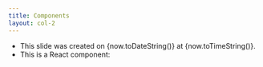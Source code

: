 ```yaml
---
title: Components
layout: col-2
---
```




- This slide was created on {now.toDateString()} at {now.toTimeString()}.
- This is a React component:

<Counter interval={250} />

<br />

[//]: # (TODO: Margin/border.)

<div className='flex flex-1 -m-2' style={{ borderLeft: '1px solid #ccc' }}>
  <Graph />
</div>
